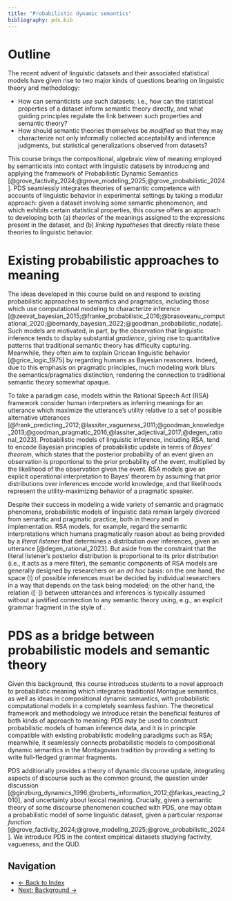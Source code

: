 ```yaml
---
title: "Probabilistic dynamic semantics"
bibliography: pds.bib
---
```


# Outline

The recent advent of linguistic datasets and their associated statistical models have given rise to two major kinds of questions bearing on linguistic theory and methodology:

* How can semanticists *use* such datasets; i.e., how can the statistical properties of a dataset inform semantic theory directly, and what guiding principles regulate the link between such properties and semantic theory?
* How should semantic theories themselves be *modified* so that they may characterize not only informally collected acceptability and inference judgments, but statistical generalizations observed from datasets?

This course brings the compositional, algebraic view of meaning employed by semanticists into contact with linguistic datasets by introducing and applying the framework of Probabilistic Dynamic Semantics [@grove_factivity_2024;@grove_modeling_2025;@grove_probabilistic_2024].
PDS seamlessly integrates theories of semantic competence with accounts of linguistic behavior in experimental settings by taking a modular approach:
given a dataset involving some semantic phenomenon, and which exhibits certain statistical properties, this course offers an approach to developing both (a) *theories* of the meanings assigned to the expressions present in the dataset, and (b) *linking hypotheses* that directly relate these theories to linguistic behavior.

# Existing probabilistic approaches to meaning

The ideas developed in this course build on and respond to existing probabilistic approaches to semantics and pragmatics, including those which use computational modeling to characterize inference [@zeevat_bayesian_2015;@franke_probabilistic_2016;@brasoveanu_computational_2020;@bernardy_bayesian_2022;@goodman_probabilistic_nodate].
Such models are motivated, in part, by the observation that linguistic inference tends to display substantial *gradience*, giving rise to quantitative patterns that traditional semantic theory has difficulty capturing.
Meanwhile, they often aim to explain Gricean linguistic behavior [@grice_logic_1975] by regarding humans as Bayesian reasoners.
Indeed, due to this emphasis on pragmatic principles, much modeling work blurs the semantics/pragmatics distinction, rendering the connection to traditional semantic theory somewhat opaque.

To take a paradigm case, models within the Rational Speech Act (RSA) framework consider human interpreters as inferring meanings for an utterance which maximize the utterance's utility relative to a set of possible alternative utterances [@frank_predicting_2012;@lassiter_vagueness_2011;@goodman_knowledge_2013;@goodman_pragmatic_2016;@lassiter_adjectival_2017;@degen_rational_2023].
Probabilistic models of linguistic inference, including RSA, tend to encode Bayesian principles of probabilistic update in terms of *Bayes' theorem*, which states that the posterior probability of an event given an observation is proportional to the prior probability of the event, multiplied by the likelihood of the observation given the event.
RSA models give an explicit operational interpretation to Bayes' theorem by assuming that prior distributions over inferences encode world knowledge, and that likelihoods represent the utility-maximizing behavior of a pragmatic speaker.

Despite their success in modeling a wide variety of semantic and pragmatic phenomena, probabilistic models of linguistic data remain largely divorced from semantic and pragmatic practice, both in theory and in implementation.
RSA models, for example, regard the semantic interpretations which humans pragmatically reason about as being provided by a *literal listener* that determines a distribution over inferences, given an utterance [@degen_rational_2023].
But aside from the constraint that the literal listener's posterior distribution is proportional to its prior distribution (i.e., it acts as a mere filter), the semantic components of RSA models are generally designed by researchers on an *ad hoc* basis:
on the one hand, the space \(I\) of possible inferences must be decided by individual researchers in a way that depends on the task being modeled;
on the other hand, the relation \(⟦·⟧\) between utterances and inferences is typically assumed without a justified connection to any semantic theory using, e.g., an explicit grammar fragment in the style of \textcite{montague_proper_1973}.

# PDS as a bridge between probabilistic models and semantic theory

Given this background, this course introduces students to a novel approach to probabilistic meaning which integrates traditional Montague semantics, as well as ideas in compositional dynamic semantics, with probabilistic computational models in a completely seamless fashion.
The theoretical framework and methodology we introduce retain the beneficial features of both kinds of approach to meaning:
PDS may be used to construct probabilistic models of human inference data, and it is in principle compatible with existing probabilistic modeling paradigms such as RSA;
meanwhile, it seamlessly connects probabilistic models to compositional dynamic semantics in the Montagovian tradition by providing a setting to write full-fledged grammar fragments.

PDS additionally provides a theory of dynamic discourse update, integrating aspects of discourse such as the common ground, the question under discussion [@ginzburg_dynamics_1996;@roberts_information_2012;@farkas_reacting_2010], and uncertainty about lexical meaning.
Crucially, given a semantic theory of some discourse phenomenon couched with PDS, one may obtain a probabilistic model of some linguistic dataset, given a particular *response function* [@grove_factivity_2024;@grove_modeling_2025;@grove_probabilistic_2024].
We introduce PDS in the context empirical datasets studying factivity, vagueness, and the QUD.

## Navigation

- [← Back to Index](../index.html)
- [Next: Background →](../background/background.html)
